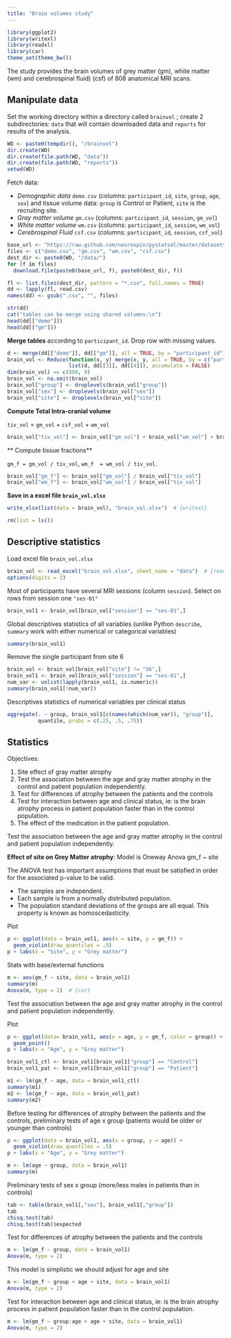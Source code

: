 ```yaml
---
title: "Brain volumes study"
---
```


```r
library(ggplot2)
library(writexl)
library(readxl)
library(car)
theme_set(theme_bw())
```

The study provides the brain volumes of grey matter (gm), white matter (wm) and cerebrospinal fluid) (csf) of 808 anatomical MRI scans.

## Manipulate data

Set the working directory within a directory called `brainvol` ; create 2 subdirectories: `data` that will contain downloaded data and `reports` for results of the analysis.

```r
WD <- paste0(tempdir(), "/brainvol")
dir.create(WD)
dir.create(file.path(WD, "data"))
dir.create(file.path(WD, "reports")) 
setwd(WD)
```

Fetch data:

- *Demographic data* `demo.csv` (columns: `participant_id`, `site`, `group`, `age`, `sex`) and tissue volume data: `group` is Control or Patient, `site` is the recruiting site.
- *Gray matter volume* `gm.csv` (columns: `participant_id`, `session`, `gm_vol`)
- *White matter volume* `wm.csv` (columns: `participant_id`, `session`, `wm_vol`)  
- *Cerebrospinal Fluid* `csf.csv` (columns: `participant_id`, `session`, `csf_vol`)

```r
base_url <- "https://raw.github.com/neurospin/pystatsml/master/datasets/brain_volumes/"
files <- c("demo.csv", "gm.csv", "wm.csv", "csf.csv")
dest_dir <- paste0(WD, "/data/")
for (f in files)
  download.file(paste0(base_url, f), paste0(dest_dir, f))
```

```r
fl <- list.files(dest_dir, pattern = "*.csv", full.names = TRUE)
dd <- lapply(fl, read.csv)
names(dd) <- gsub(".csv", "", files)
```

```r
str(dd)
cat("tables can be merge using shared columns:\n")
head(dd[["demo"]])
head(dd[["gm"]])
```

**Merge tables** according to `participant_id`. Drop row with missing values.

```r
d <- merge(dd[["demo"]], dd[["gm"]], all = TRUE, by = "participant_id")
brain_vol <- Reduce(function(x, y) merge(x, y, all = TRUE, by = c("participant_id", "session")), 
                    list(d, dd[[3]], dd[[4]]), accumulate = FALSE)
dim(brain_vol) == c(808, 9)
brain_vol <- na.omit(brain_vol)
brain_vol["group"] <- droplevels(brain_vol["group"])
brain_vol["sex"] <- droplevels(brain_vol["sex"])
brain_vol["site"] <- droplevels(brain_vol["site"])
```

**Compute Total Intra-cranial volume**

`tiv_vol` = `gm_vol` + `csf_vol` + `wm_vol`

```r
brain_vol["tiv_vol"] <- brain_vol["gm_vol"] + brain_vol["wm_vol"] + brain_vol["csf_vol"]
```

** Compute tissue fractions**

`gm_f = gm_vol / tiv_vol`, `wm_f  = wm_vol / tiv_vol`.

```r
brain_vol["gm_f"] <- brain_vol["gm_vol"] / brain_vol["tiv_vol"]
brain_vol["wm_f"] <- brain_vol["wm_vol"] / brain_vol["tiv_vol"]
```

**Save in a excel file `brain_vol.xlsx`**

```r
write_xlsx(list(data = brain_vol), "brain_vol.xlsx")  # {writexl}
```

```r
rm(list = ls())
```

## Descriptive statistics

Load excel file `brain_vol.xlsx`

```r
brain_vol <- read_excel("brain_vol.xlsx", sheet_name = "data")  # {readxl}
options(digits = 2)
```

Most of participants have several MRI sessions (column `session`). Select on rows from session one `"ses-01"`

```r
brain_vol1 <- brain_vol[brain_vol["session"] == "ses-01",]
```

Global descriptives statistics of all variables (unlike Python `describe`, `summary` work with either numerical or categorical variables)

```r
summary(brain_vol1)
```

Remove the single participant from site 6

```r
brain_vol <- brain_vol[brain_vol["site"] != "S6",]
brain_vol1 <- brain_vol[brain_vol["session"] == "ses-01",]
num_var <- unlist(lapply(brain_vol1, is.numeric))
summary(brain_vol1[!num_var])
```

Descriptives statistics of numerical variables per clinical status

```r
aggregate(. ~ group, brain_vol1[c(names(which(num_var)), "group")], 
          quantile, probs = c(.25, .5, .75))
```

## Statistics

Objectives:

1. Site effect of gray matter atrophy
2. Test the association between the age and gray matter atrophy in the control and patient population independently.
3. Test for differences of atrophy between the patients and the controls
4. Test for interaction between age and clinical status, ie: is the brain atrophy process in patient population faster than in the control population.
5. The effect of the medication in the patient population.

Test the association between the age and gray matter atrophy in the control and patient population independently.

**Effect of site on Grey Matter atrophy**: Model  is Oneway Anova gm_f ~ site

The ANOVA test has important assumptions that must be satisfied in order for the associated p-value to be valid.

- The samples are independent.
- Each sample is from a normally distributed population.
- The population standard deviations of the groups are all equal. This property is known as homoscedasticity.

Plot

```r
p <- ggplot(data = brain_vol1, aes(x = site, y = gm_f)) +
  geom_violin(draw_quantiles = .5)
p + labs(x = "Site", y = "Grey matter")
```

Stats with base/external functions

```r
m <- aov(gm_f ~ site, data = brain_vol1)
summary(m)
Anova(m, type = 2)  # {car}
```

Test the association between the age and gray matter atrophy in the control and patient population independently.

Plot

```r
p <- ggplot(data= brain_vol1, aes(x = age, y = gm_f, color = group)) +
  geom_point()
p + labs(x = "Age", y = "Grey matter")
```

```r
brain_vol1_ctl <- brain_vol1[brain_vol1["group"] == "Control"]
brain_vol1_pat <- brain_vol1[brain_vol1["group"] == "Patient"]
```

```r
m1 <- lm(gm_f ~ age, data = brain_vol1_ctl)
summary(m1)
m2 <- lm(gm_f ~ age, data = brain_vol1_pat)
summary(m2)
```

Before testing for differences of atrophy between the patients and the controls, preliminary tests of age x group (patients would be older or younger than controls)

```r
p <- ggplot(data = brain_vol1, aes(x = group, y = age)) +
  geom_violin(draw_quantiles = .5)
p + labs(x = "Age", y = "Grey matter")
```

```r
m <- lm(age ~ group, data = brain_vol1)
summary(m)
```

Preliminary tests of sex x group (more/less males in patients than in controls)

```r
tab <- table(brain_vol1[,"sex"], brain_vol1[,"group"])
tab
chisq.test(tab)
chisq.test(tab)$expected
```

Test for differences of atrophy between the patients and the controls

```r
m <- lm(gm_f ~ group, data = brain_vol1)
Anova(m, type = 2)
```

This model is simplistic we should adjust for age and site

```r
m <- lm(gm_f ~ group + age + site, data = brain_vol1)
Anova(m, type = 2)
```

Test for interaction between age and clinical status, ie: is the brain atrophy process in patient population faster than in the control population.

```r
m <- lm(gm_f ~ group:age + age + site, data = brain_vol1)
Anova(m, type = 2)
```

